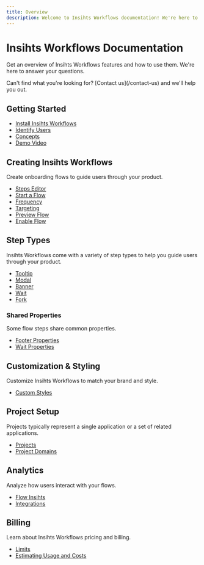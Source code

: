 ```yaml
---
title: Overview
description: Welcome to Insihts Workflows documentation! We're here to answer your questions.
---
```



# Insihts Workflows Documentation

Get an overview of Insihts Workflows features and how to use them. We're here to answer your questions.

<Callout variant="info">
  Can't find what you're looking for? [Contact us](/contact-us) and we'll help you out.
</Callout>

## Getting Started

- [Install Insihts Workflows](/getting-started/install-flows)
- [Identify Users](/getting-started/identify-users)
- [Concepts](/getting-started/concepts)
- [Demo Video](/demo-video)

## Creating Insihts Workflows

Create onboarding flows to guide users through your product.

- [Steps Editor](/creating-flows/steps-editor)
- [Start a Flow](/creating-flows/start-flow)
- [Frequency](/creating-flows/frequency)
- [Targeting](/creating-flows/targeting)
- [Preview Flow](/creating-flows/preview)
- [Enable Flow](/creating-flows/enable-flow)

## Step Types

Insihts Workflows come with a variety of step types to help you guide users through your product.

- [Tooltip](/step-types/tooltip)
- [Modal](/step-types/modal)
- [Banner](/step-types/banner)
- [Wait](/step-types/wait)
- [Fork](/step-types/fork)

### Shared Properties

Some flow steps share common properties.

- [Footer Properties](/step-types/shared-properties/footer-properties)
- [Wait Properties](/step-types/shared-properties/wait-properties)

## Customization & Styling

Customize Insihts Workflows to match your brand and style.

- [Custom Styles](/customization-and-styling/custom-styles)

## Project Setup

Projects typically represent a single application or a set of related applications.

- [Projects](/project-setup/projects)
- [Project Domains](/project-setup/project-domains)


## Analytics

Analyze how users interact with your flows.

- [Flow Insihts](/analytics/flow-insights)
- [Integrations](/analytics/integrations)

## Billing

Learn about Insihts Workflows pricing and billing.

- [Limits](/billing/limits)
- [Estimating Usage and Costs](/billing/estimating-usage-costs)
